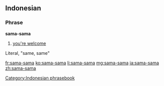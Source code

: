 ==Indonesian==

===Phrase===
'''sama-sama'''

# [[you're welcome]]
Literal, "same, same"

[[Category:Indonesian phrasebook]]

[[fr:sama-sama]]
[[ko:sama-sama]]
[[li:sama-sama]]
[[mg:sama-sama]]
[[ja:sama-sama]]
[[zh:sama-sama]]